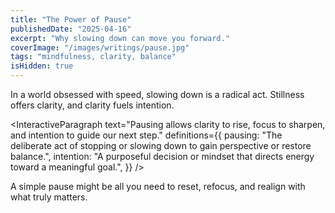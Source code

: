 ```yaml
---
title: "The Power of Pause"
publishedDate: "2025-04-16"
excerpt: "Why slowing down can move you forward."
coverImage: "/images/writings/pause.jpg"
tags: "mindfulness, clarity, balance"
isHidden: true
---
```


In a world obsessed with speed, slowing down is a radical act. Stillness offers clarity, and clarity fuels intention.

<InteractiveParagraph
  text="Pausing allows clarity to rise, focus to sharpen, and intention to guide our next step."
  definitions={{
    pausing:
      "The deliberate act of stopping or slowing down to gain perspective or restore balance.",
    intention:
      "A purposeful decision or mindset that directs energy toward a meaningful goal.",
  }}
/>

A simple pause might be all you need to reset, refocus, and realign with what truly matters.
